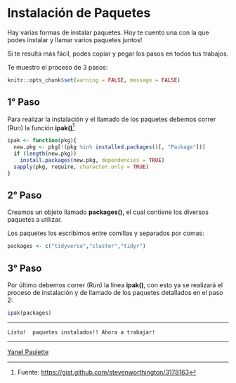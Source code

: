 # Instalación de Paquetes

Hay varias formas de instalar paquetes. Hoy te cuento una con la que podes instalar y llamar varios paquetes juntos!

Si te resulta más fácil, podes copiar y pegar los pasos en todos tus trabajos.

Te muestro el proceso de 3 pasos:

```r

knitr::opts_chunk$set(warning = FALSE, message = FALSE) 

```

## 1° Paso

Para realizar la instalación y el llamado de los paquetes debemos correr (Run) la función **ipak()**[^1]

[^1]: Fuente: <https://gist.github.com/stevenworthington/3178163>

```r
ipak <- function(pkg){
  new.pkg <- pkg[!(pkg %in% installed.packages()[, "Package"])]
  if (length(new.pkg)) 
    install.packages(new.pkg, dependencies = TRUE)
  sapply(pkg, require, character.only = TRUE)
}
```

## 2° Paso

Creamos un objeto llamado **packages(),** el cual contiene los diversos paquetes a utilizar.

Los paquetes los escribimos entre comillas y separados por comas:

```r
packages <- c("tidyverse","cluster","tidyr")

```

## 3° Paso

Por último debemos correr (Run) la linea **ipak()**, con esto ya se realizará el proceso de instalación y de llamado de los paquetes detallados en el paso 2:

```r
ipak(packages)


```

------------------------------------------------------------------------

    Listo!  paquetes instalados!! Ahora a trabajar!

--------

[Yanel Paulette](https://yanelpaulette.netlify.app/)
